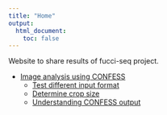 ```yaml
---
title: "Home"
output:
  html_document:
    toc: false
---
```


Website to share results of fucci-seq project.


* [Image analysis using CONFESS](test-confess.html)
    * [Test different input format](test-jpeg.html)
    * [Determine crop size](18855.html)
    * [Understanding CONFESS output](intensity-18855.html)



